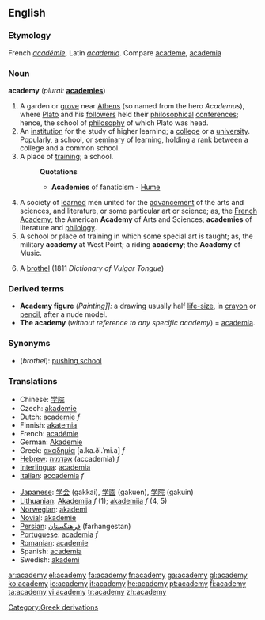 ==English==

===Etymology===
French ''[[académie]]'', Latin ''[[academia]]''. Compare [[academe]], [[academia]]

===Noun===
'''academy'''  (''plural:'' '''[[academies]]''')

# A garden or [[grove]] near [[Athens]] (so named from the hero ''Academus''), where [[Plato]] and his [[followers]] held their [[philosophical]] [[conference]]s; hence, the school of [[philosophy]] of which Plato was head.
# An [[institution]] for the study of higher learning; a [[college]] or a [[university]]. Popularly, a school, or [[seminary]] of learning, holding a rank between a college and a common school.
# A place of [[training]]; a school.
#:'''Quotations'''
#:*'''Academies''' of fanaticism - [[Hume]]
# A society of [[learned]] men united for the [[advancement]] of the arts and sciences, and literature, or some particular art or science; as, the [[French Academy]]; the American '''Academy''' of Arts and Sciences; '''academies''' of literature and [[philology]].
# A school or place of training in which some special art is taught; as, the military '''academy''' at West Point; a riding '''academy'''; the '''Academy''' of Music.
# {{vulgar}} A [[brothel]] (1811 ''Dictionary of Vulgar Tongue'')

===Derived terms===
*'''Academy figure''' ''(Painting]]:'' a drawing usually half [[life-size]], in [[crayon]] or [[pencil]], after a nude model.
*'''The academy''' (''without reference to any specific academy'') = [[academia]].

===Synonyms===
* (''brothel''): [[pushing school]]

===Translations===
{{top}}
*Chinese: [[学院]]
*Czech: [[akademie]]
*Dutch: [[academie]] ''f''
*Finnish: [[akatemia]]
*French: [[académie]]
*German: [[Akademie]]
*Greek: [[ακαδημία]] [a.ka.ði.ˈmi.a] ''f''
*[[Hebrew]]: [[אקדמיה]] (accademia) ''f''
*[[Interlingua]]: [[academia]]
*[[Italian]]: [[accademia]] ''f''
{{mid}}
*[[Japanese]]: [[学会]] (gakkai), [[学園]] (gakuen), [[学院]] (gakuin)
*[[Lithuanian]]: [[Akademija]] ''f'' (1); [[akademija]] ''f'' (4, 5)
*[[Norwegian]]: [[akademi]]
*[[Novial]]: [[akademie]]
*[[Persian]]: [[فرهنگستان]] (farhangestan)
*[[Portuguese]]: [[academia]] ''f''
*[[Romanian]]: [[academie]]
*Spanish: [[academia]]
*Swedish: [[akademi]] {{c}}
{{bottom}}

[[Category:Greek derivations]]

[[ar:academy]]
[[el:academy]]
[[fa:academy]]
[[fr:academy]]
[[ga:academy]]
[[gl:academy]]
[[ko:academy]]
[[io:academy]]
[[it:academy]]
[[he:academy]]
[[pt:academy]]
[[fi:academy]]
[[ta:academy]]
[[vi:academy]]
[[tr:academy]]
[[zh:academy]]